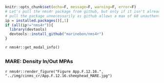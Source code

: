 ```r
knitr::opts_chunk$set(echo=F, message=F, warning=F, error=F)
# Let's pull the nms4r package from github, but only if it isn't already installed. We don't want to
# pull the package unnecessarily as github allows a max of 60 unauthenticated requests per hour.
ip = installed.packages()[,1]
if (all(ip!="nms4r")){
  library(devtools)
  devtools::install_github("marinebon/nms4r")
}
```

`r nms4r::get_modal_info()`

## {.tabset}

### MARE: Density In/Out MPAs

`r nms4r::render_figure("Figure App.F.12.16.", "../img/cinms_cr/App.F.12.16.sheephead_MARE.jpg")`


 